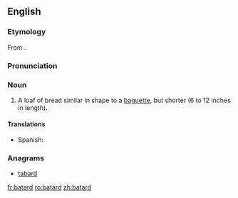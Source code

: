 {{also|bâtard}}
==English==

===Etymology===
From {{etyl|fr|en}} {{m|fr|bâtard}}.

===Pronunciation===
{{rfp|lang=en}}

===Noun===
{{en-noun}}

# A loaf of bread similar in shape to a [[baguette]], but shorter (6 to 12 inches in length).

====Translations====
{{trans-top|short loaf of bread}}
* Spanish: {{t|es|batarda|f}}
{{trans-bottom}}

===Anagrams===
* [[tabard#English|tabard]]

[[fr:batard]]
[[ro:batard]]
[[zh:batard]]